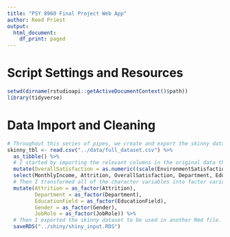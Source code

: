 ```yaml
---
title: "PSY 8960 Final Project Web App"
author: Reed Priest
output: 
  html_document:
    df_print: paged
---
```


# Script Settings and Resources
```r
setwd(dirname(rstudioapi::getActiveDocumentContext()$path))
library(tidyverse)
```

# Data Import and Cleaning
```r
# Throughout this series of pipes, we create and export the skinny data file needed to create a shiny web app. 
skinny_tbl <- read.csv("../data/full_dataset.csv") %>%
  as_tibble() %>%
  # I started by importing the relevant columns in the original data that were needed. This first involved creating an overall satisfaction variable, comprised of environment, job, and relationship satisfaction. Because I did not know if the scales on these variables were equivalent, I chose to z-transform their columns and average them to calculate overall satisfaction.
  mutate(OverallSatisfaction = as.numeric((scale(EnvironmentSatisfaction) + scale(RelationshipSatisfaction) + scale(JobSatisfaction)) / 3)) %>%
  select(MonthlyIncome, Attrition, OverallSatisfaction, Department, EducationField, Gender, JobRole) %>%
  # Then I transformed all of the character variables into factor variables
  mutate(Attrition = as_factor(Attrition),
         Department = as_factor(Department),
         EducationField = as_factor(EducationField),
         Gender = as_factor(Gender),
         JobRole = as_factor(JobRole)) %>%
  # Then I exported the skinny dataset to be used in another Rmd file.
  saveRDS("../shiny/shiny_input.RDS")
```